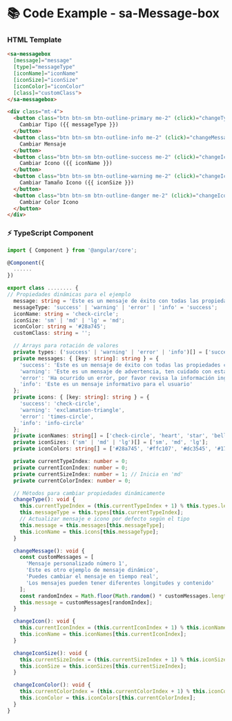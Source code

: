 
<Meta title="Componentes/Message-box/Message-box Example" />

# 📚 Code Example - sa-Message-box

### HTML Template
```html
<sa-messagebox
  [message]="message"
  [type]="messageType"
  [iconName]="iconName"
  [iconSize]="iconSize"
  [iconColor]="iconColor"
  [class]="customClass">
</sa-messagebox>

<div class="mt-4">
  <button class="btn btn-sm btn-outline-primary me-2" (click)="changeType()">
    Cambiar Tipo ({{ messageType }})
  </button>
  <button class="btn btn-sm btn-outline-info me-2" (click)="changeMessage()">
    Cambiar Mensaje
  </button>
  <button class="btn btn-sm btn-outline-success me-2" (click)="changeIcon()">
    Cambiar Icono ({{ iconName }})
  </button>
  <button class="btn btn-sm btn-outline-warning me-2" (click)="changeIconSize()">
    Cambiar Tamaño Icono ({{ iconSize }})
  </button>
  <button class="btn btn-sm btn-outline-danger me-2" (click)="changeIconColor()">
    Cambiar Color Icono
  </button>
</div>
```

### ⚡ TypeScript Component

```typescript
import { Component } from '@angular/core';

@Component({
  ......
})

export class ........ {
// Propiedades dinámicas para el ejemplo
  message: string = 'Este es un mensaje de éxito con todas las propiedades configurables';
  messageType: 'success' | 'warning' | 'error' | 'info' = 'success';
  iconName: string = 'check-circle';
  iconSize: 'sm' | 'md' | 'lg' = 'md';
  iconColor: string = '#28a745';
  customClass: string = '';

  // Arrays para rotación de valores
  private types: ('success' | 'warning' | 'error' | 'info')[] = ['success', 'warning', 'error', 'info'];
  private messages: { [key: string]: string } = {
    'success': 'Este es un mensaje de éxito con todas las propiedades configurables',
    'warning': 'Este es un mensaje de advertencia, ten cuidado con esta acción',
    'error': 'Ha ocurrido un error, por favor revisa la información ingresada',
    'info': 'Este es un mensaje informativo para el usuario'
  };
  private icons: { [key: string]: string } = {
    'success': 'check-circle',
    'warning': 'exclamation-triangle',
    'error': 'times-circle',
    'info': 'info-circle'
  };
  private iconNames: string[] = ['check-circle', 'heart', 'star', 'bell', 'user', 'home', 'cog'];
  private iconSizes: ('sm' | 'md' | 'lg')[] = ['sm', 'md', 'lg'];
  private iconColors: string[] = ['#28a745', '#ffc107', '#dc3545', '#17a2b8', '#007bff', '#6c757d', '#ff0000'];

  private currentTypeIndex: number = 0;
  private currentIconIndex: number = 0;
  private currentSizeIndex: number = 1; // Inicia en 'md'
  private currentColorIndex: number = 0;

  // Métodos para cambiar propiedades dinámicamente
  changeType(): void {
    this.currentTypeIndex = (this.currentTypeIndex + 1) % this.types.length;
    this.messageType = this.types[this.currentTypeIndex];
    // Actualizar mensaje e icono por defecto según el tipo
    this.message = this.messages[this.messageType];
    this.iconName = this.icons[this.messageType];
  }

  changeMessage(): void {
    const customMessages = [
      'Mensaje personalizado número 1',
      'Este es otro ejemplo de mensaje dinámico',
      'Puedes cambiar el mensaje en tiempo real',
      'Los mensajes pueden tener diferentes longitudes y contenido'
    ];
    const randomIndex = Math.floor(Math.random() * customMessages.length);
    this.message = customMessages[randomIndex];
  }

  changeIcon(): void {
    this.currentIconIndex = (this.currentIconIndex + 1) % this.iconNames.length;
    this.iconName = this.iconNames[this.currentIconIndex];
  }

  changeIconSize(): void {
    this.currentSizeIndex = (this.currentSizeIndex + 1) % this.iconSizes.length;
    this.iconSize = this.iconSizes[this.currentSizeIndex];
  }

  changeIconColor(): void {
    this.currentColorIndex = (this.currentColorIndex + 1) % this.iconColors.length;
    this.iconColor = this.iconColors[this.currentColorIndex];
  }
}
```